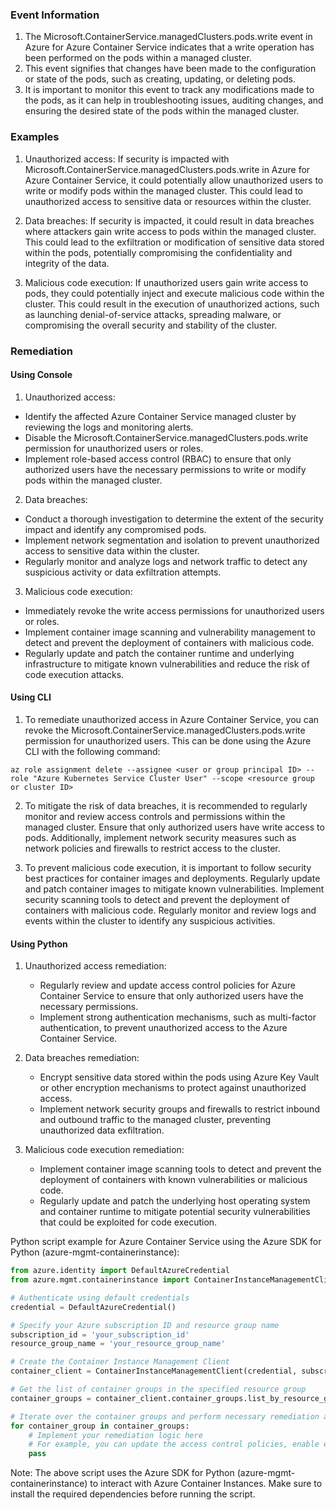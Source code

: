 
### Event Information

1. The Microsoft.ContainerService.managedClusters.pods.write event in Azure for Azure Container Service indicates that a write operation has been performed on the pods within a managed cluster.
2. This event signifies that changes have been made to the configuration or state of the pods, such as creating, updating, or deleting pods.
3. It is important to monitor this event to track any modifications made to the pods, as it can help in troubleshooting issues, auditing changes, and ensuring the desired state of the pods within the managed cluster.


### Examples

1. Unauthorized access: If security is impacted with Microsoft.ContainerService.managedClusters.pods.write in Azure for Azure Container Service, it could potentially allow unauthorized users to write or modify pods within the managed cluster. This could lead to unauthorized access to sensitive data or resources within the cluster.

2. Data breaches: If security is impacted, it could result in data breaches where attackers gain write access to pods within the managed cluster. This could lead to the exfiltration or modification of sensitive data stored within the pods, potentially compromising the confidentiality and integrity of the data.

3. Malicious code execution: If unauthorized users gain write access to pods, they could potentially inject and execute malicious code within the cluster. This could result in the execution of unauthorized actions, such as launching denial-of-service attacks, spreading malware, or compromising the overall security and stability of the cluster.

### Remediation

#### Using Console

1. Unauthorized access:
- Identify the affected Azure Container Service managed cluster by reviewing the logs and monitoring alerts.
- Disable the Microsoft.ContainerService.managedClusters.pods.write permission for unauthorized users or roles.
- Implement role-based access control (RBAC) to ensure that only authorized users have the necessary permissions to write or modify pods within the managed cluster.

2. Data breaches:
- Conduct a thorough investigation to determine the extent of the security impact and identify any compromised pods.
- Implement network segmentation and isolation to prevent unauthorized access to sensitive data within the cluster.
- Regularly monitor and analyze logs and network traffic to detect any suspicious activity or data exfiltration attempts.

3. Malicious code execution:
- Immediately revoke the write access permissions for unauthorized users or roles.
- Implement container image scanning and vulnerability management to detect and prevent the deployment of containers with malicious code.
- Regularly update and patch the container runtime and underlying infrastructure to mitigate known vulnerabilities and reduce the risk of code execution attacks.

#### Using CLI

1. To remediate unauthorized access in Azure Container Service, you can revoke the Microsoft.ContainerService.managedClusters.pods.write permission for unauthorized users. This can be done using the Azure CLI with the following command:

```
az role assignment delete --assignee <user or group principal ID> --role "Azure Kubernetes Service Cluster User" --scope <resource group or cluster ID>
```

2. To mitigate the risk of data breaches, it is recommended to regularly monitor and review access controls and permissions within the managed cluster. Ensure that only authorized users have write access to pods. Additionally, implement network security measures such as network policies and firewalls to restrict access to the cluster.

3. To prevent malicious code execution, it is important to follow security best practices for container images and deployments. Regularly update and patch container images to mitigate known vulnerabilities. Implement security scanning tools to detect and prevent the deployment of containers with malicious code. Regularly monitor and review logs and events within the cluster to identify any suspicious activities.

#### Using Python

1. Unauthorized access remediation:
   - Regularly review and update access control policies for Azure Container Service to ensure that only authorized users have the necessary permissions.
   - Implement strong authentication mechanisms, such as multi-factor authentication, to prevent unauthorized access to the Azure Container Service.

2. Data breaches remediation:
   - Encrypt sensitive data stored within the pods using Azure Key Vault or other encryption mechanisms to protect against unauthorized access.
   - Implement network security groups and firewalls to restrict inbound and outbound traffic to the managed cluster, preventing unauthorized data exfiltration.

3. Malicious code execution remediation:
   - Implement container image scanning tools to detect and prevent the deployment of containers with known vulnerabilities or malicious code.
   - Regularly update and patch the underlying host operating system and container runtime to mitigate potential security vulnerabilities that could be exploited for code execution.

Python script example for Azure Container Service using the Azure SDK for Python (azure-mgmt-containerinstance):

```python
from azure.identity import DefaultAzureCredential
from azure.mgmt.containerinstance import ContainerInstanceManagementClient

# Authenticate using default credentials
credential = DefaultAzureCredential()

# Specify your Azure subscription ID and resource group name
subscription_id = 'your_subscription_id'
resource_group_name = 'your_resource_group_name'

# Create the Container Instance Management Client
container_client = ContainerInstanceManagementClient(credential, subscription_id)

# Get the list of container groups in the specified resource group
container_groups = container_client.container_groups.list_by_resource_group(resource_group_name)

# Iterate over the container groups and perform necessary remediation actions
for container_group in container_groups:
    # Implement your remediation logic here
    # For example, you can update the access control policies, enable encryption, or scan container images for vulnerabilities
    pass
```

Note: The above script uses the Azure SDK for Python (azure-mgmt-containerinstance) to interact with Azure Container Instances. Make sure to install the required dependencies before running the script.

